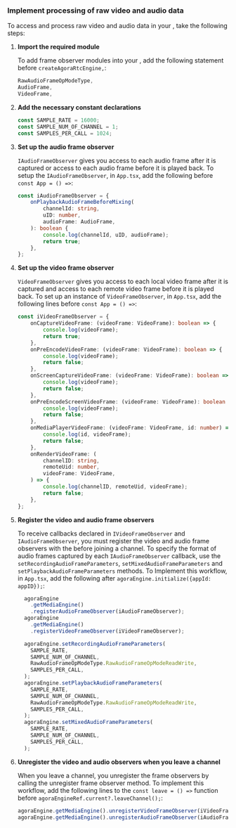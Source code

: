 <PlatformWrapper platform="react-native">

### Implement processing of raw video and audio data

To access and process raw video and audio data in your <Vpl k="CLIENT" />, take the following steps:

1. **Import the required <Vg k="COMPANY" /> module**

    To add <Vg k="VSDK" /> frame observer modules into your <Vpl k="CLIENT" />, add the following statement before `createAgoraRtcEngine,`:

    ```ts
    RawAudioFrameOpModeType,
    AudioFrame,
    VideoFrame,
    ```

1. **Add the necessary constant declarations**

    ```ts
    const SAMPLE_RATE = 16000;
    const SAMPLE_NUM_OF_CHANNEL = 1;
    const SAMPLES_PER_CALL = 1024;
    ```

1.  **Set up the audio frame observer**

    `IAudioFrameObserver` gives you access to each audio frame after it is captured or access to each audio frame before it is played back. To setup the `IAudioFrameObserver`, in `App.tsx`, add the following before `const App = () =>`:

    ```ts
    const iAudioFrameObserver = {
        onPlaybackAudioFrameBeforeMixing(
            channelId: string,
            uID: number,
            audioFrame: AudioFrame,
        ): boolean {
            console.log(channelId, uID, audioFrame);
            return true;
        },
    };
    ```

1.  **Set up the video frame observer**

    `VideoFrameObserver` gives you access to each local video frame after it is captured and access to each remote video frame before it is played back. To set up an instance of `VideoFrameObserver`, in `App.tsx`, add the following lines before `const App = () =>`:

    ```ts
    const iVideoFrameObserver = {
        onCaptureVideoFrame: (videoFrame: VideoFrame): boolean => {
            console.log(videoFrame);
            return true;
        },
        onPreEncodeVideoFrame: (videoFrame: VideoFrame): boolean => {
            console.log(videoFrame);
            return false;
        },
        onScreenCaptureVideoFrame: (videoFrame: VideoFrame): boolean => {
            console.log(videoFrame);
            return false;
        },
        onPreEncodeScreenVideoFrame: (videoFrame: VideoFrame): boolean => {
            console.log(videoFrame);
            return false;
        },
        onMediaPlayerVideoFrame: (videoFrame: VideoFrame, id: number) => {
            console.log(id, videoFrame);
            return false;
        },
        onRenderVideoFrame: (
            channelID: string,
            remoteUid: number,
            videoFrame: VideoFrame,
        ) => {
            console.log(channelID, remoteUid, videoFrame);
            return false;
        },
    };
    ```

1.  **Register the video and audio frame observers**

    To receive callbacks declared in `IVideoFrameObserver` and `IAudioFrameObserver`, you must register the video and audio frame observers with the <Vg k="ENGINE" /> before joining a channel. To specify the format of audio frames captured by each `IAudioFrameObserver` callback, use the `setRecordingAudioFrameParameters`, `setMixedAudioFrameParameters` and `setPlaybackAudioFrameParameters` methods. To Implement this workflow, in `App.tsx`, add the following after `agoraEngine.initialize({appId: appID});`:

    ```ts
      agoraEngine
        .getMediaEngine()
        .registerAudioFrameObserver(iAudioFrameObserver);
      agoraEngine
        .getMediaEngine()
        .registerVideoFrameObserver(iVideoFrameObserver);

      agoraEngine.setRecordingAudioFrameParameters(
        SAMPLE_RATE,
        SAMPLE_NUM_OF_CHANNEL,
        RawAudioFrameOpModeType.RawAudioFrameOpModeReadWrite,
        SAMPLES_PER_CALL,
      );
      agoraEngine.setPlaybackAudioFrameParameters(
        SAMPLE_RATE,
        SAMPLE_NUM_OF_CHANNEL,
        RawAudioFrameOpModeType.RawAudioFrameOpModeReadWrite,
        SAMPLES_PER_CALL,
      );
      agoraEngine.setMixedAudioFrameParameters(
        SAMPLE_RATE,
        SAMPLE_NUM_OF_CHANNEL,
        SAMPLES_PER_CALL,
      );
    ```

1.  **Unregister the video and audio observers when you leave a channel**

    When you leave a channel, you unregister the frame observers by calling the unregister frame observer method. To implement this workflow, add the following lines to the `const leave = () =>` function before `agoraEngineRef.current?.leaveChannel();`:

    ```ts
    agoraEngine.getMediaEngine().unregisterVideoFrameObserver(iVideoFrameObserver);
    agoraEngine.getMediaEngine().unregisterAudioFrameObserver(iAudioFrameObserver);
    ```

</PlatformWrapper>